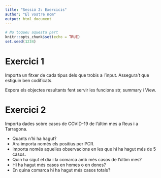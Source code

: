 ```yaml
---
title: "Sessió 2: Exercicis"
author: "El vostre nom" 
output: html_document
---
```


```r
# No toqueu aquesta part
knitr::opts_chunk$set(echo = TRUE)
set.seed(1234)
```

# Exercici 1

Importa un fitxer de cada tipus dels que trobis a l'input. Assegura't que estiguin ben codificats.

Expora els objectes resultants fent servir les funcions str, summary i View.

# Exercici 2

Importa dades sobre casos de COVID-19 de l'últim mes a Reus i a Tarragona.

- Quants n'hi ha hagut?
- Ara importa només els positius per PCR.
- Importa només aquelles observacions en les que hi ha hagut més de 5 casos.
- Quin ha sigut el dia i la comarca amb més casos de l'últim mes?
- Hi ha hagut més casos en homes o en dones?
- En quina comarca hi ha hagut més casos totals?
